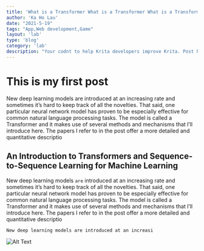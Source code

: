 ```yaml
---
title: 'What is a Transformer What is a Transformer What is a Transformer?'
author: 'Ka Ho Lau'
date: "2021-5-19"
tags: "App,Web development,Game"
layout: 'lab'
type: 'blog'
category: 'lab'
description: "Your codnt to help Krita developers improve Krita. Post here to discuss the features and improvements. Gather feedback from fellow devs and the artists. Collecting use cases and feedback helps a lot in development."
---
```

# This is my first post

New deep learning models are introduced at an increasing rate and sometimes it’s hard to keep track of all the novelties. That said, one particular neural network model has proven to be especially effective for common natural language processing tasks. The model is called a Transformer and it makes use of several methods and mechanisms that I’ll introduce here. The papers I refer to in the post offer a more detailed and quantitative descriptio

## An Introduction to Transformers and Sequence-to-Sequence Learning for Machine Learning

New deep learning models `are` introduced at an increasing rate and sometimes it’s hard to keep track of all the novelties. That said, one particular neural network model has proven to be especially effective for common natural language processing tasks. The model is called a Transformer and it makes use of several methods and mechanisms that I’ll introduce here. The papers I refer to in the post offer a more detailed and quantitative descriptio


```
New deep learning models are introduced at an increasi
```

![Alt Text](/images/test.png)
